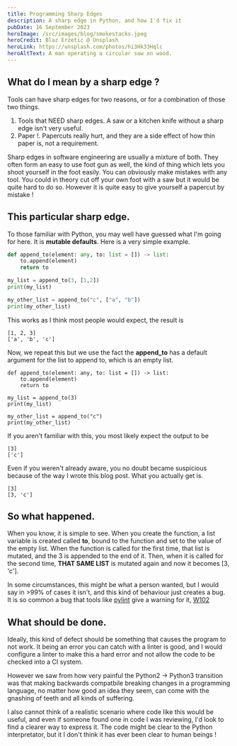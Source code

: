 ```yaml
---
title: Programming Sharp Edges
description: A sharp edge in Python, and how I'd fix it
pubDate: 16 September 2023
heroImage: /src/images/blog/smokestacks.jpeg
heroCredit: Blaz Erzetic @ Unsplash
heroLink: https://unsplash.com/photos/hi3Hk33Hqlc
heroAltText: A man operating a circular saw on wood.
---
```



## What do I mean by a sharp edge ?

Tools can have sharp edges for two reasons, or for a combination of those two things.

1. Tools that NEED sharp edges. A saw or a kitchen knife without a sharp edge isn't very useful.
1. Paper !. Papercuts really hurt, and they are a side effect of how thin paper is, not a requirement.

Sharp edges in software engineering are usually a mixture of both. They often form an easy to use foot gun as well,
the kind of thing which lets you shoot yourself in the foot easily. You can obviously make mistakes with any tool.
You could in theory cut off your own foot with a saw but it would be quite hard to do so. However it is quite
easy to give yourself a papercut by mistake !

## This particular sharp edge.

To those familiar with Python, you may well have guessed what I'm going for here. It is **mutable defaults**. Here is
a very simple example.

```python
def append_to(element: any, to: list = []) -> list:
    to.append(element)
    return to

my_list = append_to(3, [1,2])
print(my_list)

my_other_list = append_to("c", ["a", "b"])
print(my_other_list)
```

This works as I think most people would expect, the result is 

```
[1, 2, 3]
['a', 'b', 'c']
```

Now, we repeat this but we use the fact the **append_to** has a default argument for the list to append to, which
is an empty list.

```
def append_to(element: any, to: list = []) -> list:
    to.append(element)
    return to

my_list = append_to(3)
print(my_list)

my_other_list = append_to("c")
print(my_other_list)
```

If you aren't familiar with this, you most likely expect the output to be

```
[3]
['c']
```

Even if you weren't already aware, you no doubt became suspicious because of the way I wrote this blog post.
What you actually get is.

```
[3]
[3, 'c']
```

## So what happened.

When you know, it is simple to see. When you create the function, a list variable is created called **to**,
bound to the function and set to the value of the empty list. When the function is called for the first time,
that list is mutated, and the 3 is appended to the end of it. Then, when it is called for the second time,
**THAT SAME LIST** is mutated again and now it becomes [3, 'c'].

In some circumstances, this might be what a person wanted, but I would say in >99% of cases it isn't, and this
kind of behaviour just creates a bug. It is so common a bug that tools like 
[pylint](https://pypi.org/project/pylint/) give a warning for it, 
[W102](https://pylint.pycqa.org/en/latest/user_guide/messages/warning/dangerous-default-value.html)

## What should be done.

Ideally, this kind of defect should be something that causes the program to not work. It being an error you
can catch with a linter is good, and I would configure a linter to make this a hard error and not
allow the code to be checked into a CI system.

However we saw from how very painful the Python2 → Python3 transition was that making backwards compatbile
breaking changes in a programming language, no matter how good an idea they seem, can come with the gnashing
of teeth and all kinds of suffering.

I also cannot think of a realistic scenario where code like this would be useful, and even if someone found one
in code I was reviewing, I'd look to find a clearer way to express it. The code might be clear to the
Python interpretator, but it I don't think it has ever been clear to human beings !


